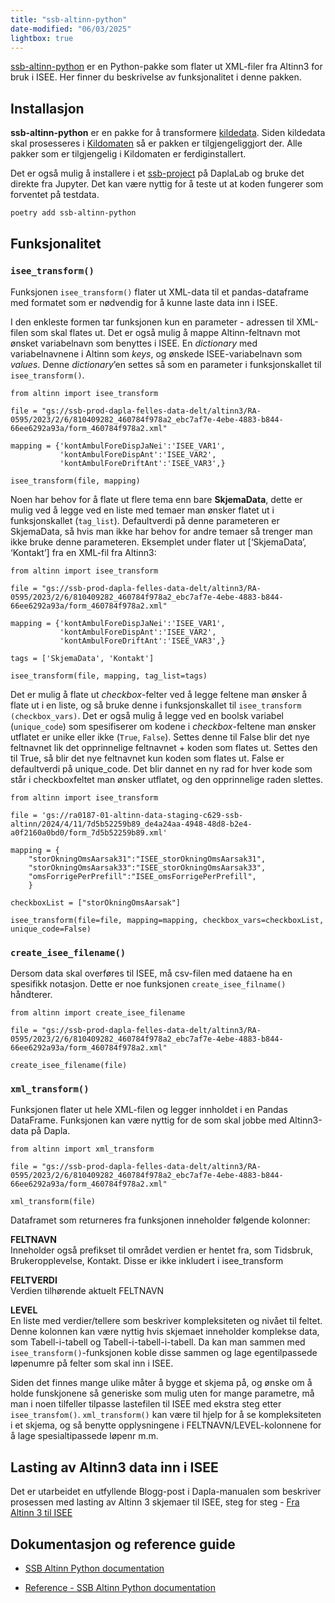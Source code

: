 ```yaml
---
title: "ssb-altinn-python"
date-modified: "06/03/2025"
lightbox: true
---
```


[ssb-altinn-python](https://pypi.org/project/ssb-altinn-python/) er en Python-pakke som flater ut XML-filer fra Altinn3 for bruk i ISEE. Her finner du beskrivelse av funksjonalitet i denne pakken. 

## Installasjon
**ssb-altinn-python** er en pakke for å transformere [kildedata](./datatilstander.qmd#kildedata). Siden kildedata skal prosesseres i [Kildomaten](./kildomaten.qmd) så er pakken er tilgjengeliggjort der. Alle pakker som er tilgjengelig i Kildomaten er ferdiginstallert. 

Det er også mulig å installere i et [ssb-project](./ssb-project.qmd) på DaplaLab og bruke det direkte fra Jupyter. Det kan være nyttig for å teste ut at koden fungerer som forventet på testdata.  

```.bash
poetry add ssb-altinn-python
```

## Funksjonalitet

### `isee_transform()`
Funksjonen `isee_transform()` flater ut XML-data til et pandas-dataframe med formatet som er nødvendig for å kunne laste data inn i ISEE. 

I den enkleste formen tar funksjonen kun en parameter - adressen til XML-filen som skal flates ut. 
Det er også mulig å mappe Altinn-feltnavn mot ønsket variabelnavn som benyttes i ISEE. En *dictionary* med variabelnavnene i Altinn som *keys*, og ønskede ISEE-variabelnavn som *values*. Denne *dictionary*'en settes så som en parameter i funksjonskallet til `isee_transform()`.

```.python
from altinn import isee_transform

file = "gs://ssb-prod-dapla-felles-data-delt/altinn3/RA-0595/2023/2/6/810409282_460784f978a2_ebc7af7e-4ebe-4883-b844-66ee6292a93a/form_460784f978a2.xml"

mapping = {'kontAmbulForeDispJaNei':'ISEE_VAR1',
           'kontAmbulForeDispAnt':'ISEE_VAR2',
           'kontAmbulForeDriftAnt':'ISEE_VAR3',}

isee_transform(file, mapping)
```

Noen har behov for å flate ut flere tema enn bare **SkjemaData**, dette er mulig ved å legge ved en liste med temaer man ønsker flatet ut i funksjonskallet (`tag_list`). Defaultverdi på denne parameteren er SkjemaData, så hvis man ikke har behov for andre temaer så trenger man ikke bruke denne parameteren. Eksemplet under flater ut ['SkjemaData', 'Kontakt'] fra en XML-fil  fra Altinn3:

```.python
from altinn import isee_transform

file = "gs://ssb-prod-dapla-felles-data-delt/altinn3/RA-0595/2023/2/6/810409282_460784f978a2_ebc7af7e-4ebe-4883-b844-66ee6292a93a/form_460784f978a2.xml"

mapping = {'kontAmbulForeDispJaNei':'ISEE_VAR1',
           'kontAmbulForeDispAnt':'ISEE_VAR2',
           'kontAmbulForeDriftAnt':'ISEE_VAR3',}

tags = ['SkjemaData', 'Kontakt']

isee_transform(file, mapping, tag_list=tags)
```

Det er mulig å flate ut *checkbox*-felter ved å legge feltene man ønsker å flate ut i en liste, og så bruke denne i funksjonskallet til `isee_transform (checkbox_vars)`. Det er også mulig å legge ved en boolsk variabel (`unique_code`) som spesifiserer om kodene i *checkbox*-feltene man ønsker utflatet er unike eller ikke (`True`, `False`). Settes denne til False blir det nye feltnavnet lik det opprinnelige feltnavnet + koden som flates ut. Settes den til True, så blir det nye feltnavnet kun koden som flates ut. False er defaultverdi på unique_code. Det blir dannet en ny rad for hver kode som står i checkboxfeltet man ønsker utflatet, og den opprinnelige raden slettes.

```.python
from altinn import isee_transform

file = 'gs://ra0187-01-altinn-data-staging-c629-ssb-altinn/2024/4/11/7d5b52259b89_de4a24aa-4948-48d8-b2e4-a0f2160a0bd0/form_7d5b52259b89.xml'

mapping = {
    "storOkningOmsAarsak31":"ISEE_storOkningOmsAarsak31",
    "storOkningOmsAarsak33":"ISEE_storOkningOmsAarsak33",
    "omsForrigePerPrefill":"ISEE_omsForrigePerPrefill",
    }

checkboxList = ["storOkningOmsAarsak"]

isee_transform(file=file, mapping=mapping, checkbox_vars=checkboxList, unique_code=False)
```

### `create_isee_filename()`
Dersom data skal overføres til ISEE, må csv-filen med dataene ha en spesifikk notasjon. Dette er noe funksjonen `create_isee_filname()` håndterer.

```.python
from altinn import create_isee_filename

file = "gs://ssb-prod-dapla-felles-data-delt/altinn3/RA-0595/2023/2/6/810409282_460784f978a2_ebc7af7e-4ebe-4883-b844-66ee6292a93a/form_460784f978a2.xml"

create_isee_filename(file)
```

### `xml_transform()`
Funksjonen flater ut hele XML-filen og legger innholdet i en Pandas DataFrame. Funksjonen kan være nyttig for de som skal jobbe med Altinn3-data på Dapla.

```.python
from altinn import xml_transform

file = "gs://ssb-prod-dapla-felles-data-delt/altinn3/RA-0595/2023/2/6/810409282_460784f978a2_ebc7af7e-4ebe-4883-b844-66ee6292a93a/form_460784f978a2.xml"

xml_transform(file)
```

Dataframet som returneres fra funksjonen inneholder følgende kolonner:

**FELTNAVN**  
Inneholder også prefikset til området verdien er hentet fra, som Tidsbruk, Brukeropplevelse, Kontakt. Disse er ikke inkludert i isee_transform

**FELTVERDI**  
Verdien tilhørende aktuelt FELTNAVN

**LEVEL**  
En liste med verdier/tellere som beskriver kompleksiteten og nivået til feltet. Denne kolonnen kan være nyttig hvis skjemaet inneholder komplekse data, som Tabell-i-tabell og Tabell-i-tabell-i-tabell. Da kan man sammen med `isee_transform()`-funksjonen koble disse sammen og lage egentilpassede løpenumre på felter som skal inn i ISEE. 

Siden det finnes mange ulike måter å bygge et skjema på, og ønske om å holde funskjonene så generiske som mulig uten for mange parametre, må man i noen tilfeller tilpasse lastefilen til ISEE med ekstra steg etter `isee_transfom()`. `xml_transform()` kan være til hjelp for å se kompleksiteten i et skjema, og så benytte opplysningene i FELTNAVN/LEVEL-kolonnene for å lage spesialtipassede løpenr m.m.


## Lasting av Altinn3 data inn i ISEE
Det er utarbeidet en utfyllende Blogg-post i Dapla-manualen som beskriver prosessen med lasting av Altinn 3 skjemaer til ISEE, steg for steg
- [Fra Altinn 3 til ISEE](https://manual.dapla.ssb.no/blog/posts/2025-04-07-altinn3-til-isee/)

## Dokumentasjon og reference guide 
- [SSB Altinn Python documentation](https://statisticsnorway.github.io/ssb-altinn-python/)

- [Reference - SSB Altinn Python documentation](https://statisticsnorway.github.io/ssb-altinn-python/reference.html)